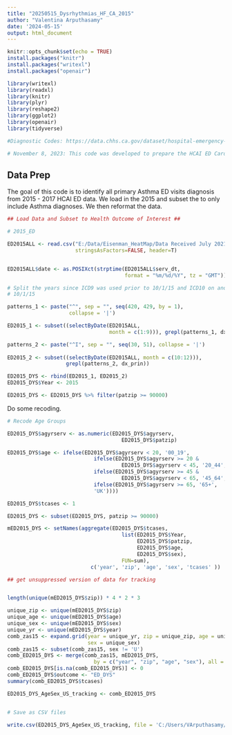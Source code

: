 ---
title: "20250515_Dysrhythmias_HF_CA_2015"
author: "Valentina Arputhasamy"
date: '2024-05-15'
output: html_document
---


```{r setup, include=FALSE}
knitr::opts_chunk$set(echo = TRUE)
install.packages("knitr")
install.packages("writexl")
install.packages("openair")

library(writexl)
library(readxl)
library(knitr)
library(plyr)
library(reshape2)
library(ggplot2)
library(openair)
library(tidyverse)

#Diagnostic Codes: https://data.chhs.ca.gov/dataset/hospital-emergency-department-diagnosis-procedure-and-external-cause-codes

# November 8, 2023: This code was developed to prepare the HCAI ED Cardiovascular data for analysis. We will stratify by age (0-19; 20 - 44; 45 - 64; 65+) and sex (M, F) and merge 2016 with 2017 to sum total Cardiovascular ED visits by zip. ED visits in the ED file are treat and release only and do not include the ED visits that get hospitalized. In order to include the ED to hospitalized patients, we will need to extract PDD patients using the "srcroute_ns" variable which we don't have. Therefore, this version of the code DOES NOT include PDD records. We also do not have all variables to clean the data 
```

## Data Prep 

The goal of this code is to identify all primary Asthma ED visits diagnosis from 2015 - 2017 HCAI ED data. We load in the 2015 and subset the to only include Asthma diagnoses. We then reformat the data. 

```{r setup, include=FALSE}

## Load Data and Subset to Health Outcome of Interest ##

# 2015_ED

ED2015ALL <- read.csv("E:/Data/Eisenman_HeatMap/Data Received July 2021/EDD/dm_ED2015.csv", 
                      stringsAsFactors=FALSE, header=T) 


ED2015ALL$date <- as.POSIXct(strptime(ED2015ALL$serv_dt, 
                                      format = "%m/%d/%Y", tz = "GMT"))  

# Split the years since ICD9 was used prior to 10/1/15 and ICD10 on and after 
# 10/1/15

patterns_1 <- paste("^", sep = "", seq(420, 429, by = 1),
                    collapse = '|')

ED2015_1 <- subset((selectByDate(ED2015ALL, 
                                 month = c(1:9))), grepl(patterns_1, dx_prin))

patterns_2 <- paste("^I", sep = "", seq(30, 51), collapse = '|')
  
ED2015_2 <- subset((selectByDate(ED2015ALL, month = c(10:12))), 
                   grepl(patterns_2, dx_prin))

ED2015_DYS <- rbind(ED2015_1, ED2015_2)
ED2015_DYS$Year <- 2015

ED2015_DYS <- ED2015_DYS %>% filter(patzip >= 90000)

```

Do some recoding. 

```{r setup, include=FALSE}

# Recode Age Groups

ED2015_DYS$agyrserv <- as.numeric(ED2015_DYS$agyrserv, 
                                     ED2015_DYS$patzip)

ED2015_DYS$age <- ifelse(ED2015_DYS$agyrserv < 20, '00_19',
                            ifelse(ED2015_DYS$agyrserv >= 20 & 
                                     ED2015_DYS$agyrserv < 45, '20_44',
                            ifelse(ED2015_DYS$agyrserv >= 45 & 
                                     ED2015_DYS$agyrserv < 65, '45_64',
                            ifelse(ED2015_DYS$agyrserv >= 65, '65+',
                            'UK'))))

ED2015_DYS$tcases <- 1

ED2015_DYS <- subset(ED2015_DYS, patzip >= 90000)

mED2015_DYS <- setNames(aggregate(ED2015_DYS$tcases, 
                                     list(ED2015_DYS$Year, 
                                          ED2015_DYS$patzip, 
                                          ED2015_DYS$age, 
                                          ED2015_DYS$sex), 
                                     FUN=sum), 
                           c('year', 'zip', 'age', 'sex', 'tcases' ))

## get unsuppressed version of data for tracking


length(unique(mED2015_DYS$zip)) * 4 * 2 * 3

unique_zip <- unique(mED2015_DYS$zip)
unique_age <- unique(mED2015_DYS$age)
unique_sex <- unique(mED2015_DYS$sex)
unique_yr <- unique(mED2015_DYS$year)
comb_zas15 <- expand.grid(year = unique_yr, zip = unique_zip, age = unique_age,
                          sex = unique_sex)
comb_zas15 <- subset(comb_zas15, sex != 'U')
comb_ED2015_DYS <- merge(comb_zas15, mED2015_DYS,
                            by = c("year", "zip", "age", "sex"), all = TRUE)
comb_ED2015_DYS[is.na(comb_ED2015_DYS)] <- 0
comb_ED2015_DYS$outcome <- "ED_DYS"
summary(comb_ED2015_DYS$tcases)

ED2015_DYS_AgeSex_US_tracking <- comb_ED2015_DYS


# Save as CSV files

write.csv(ED2015_DYS_AgeSex_US_tracking, file = 'C:/Users/VArputhasamy/Documents/HCAI_ED/Unsuppressed_Output/With_Zeros/Tracking_Data/ED2015_DYS_AgeSex_US_fortracking.csv')
```
